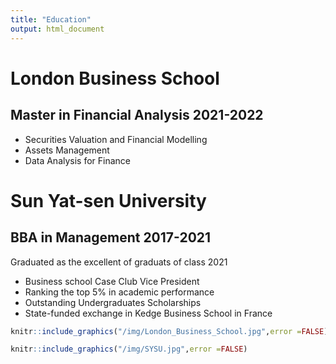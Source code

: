 ```yaml
---
title: "Education"
output: html_document
---
```

# London Business School
## Master in Financial Analysis  2021-2022
- Securities Valuation and Financial Modelling
- Assets Management
- Data Analysis for Finance


# Sun Yat-sen University 
## BBA in Management  2017-2021
Graduated as the excellent of graduats of class 2021 

- Business school Case Club Vice President
- Ranking the top 5% in academic performance
- Outstanding Undergraduates Scholarships
- State-funded exchange in Kedge Business School in France

```r
knitr::include_graphics("/img/London_Business_School.jpg",error =FALSE)
```

```r
knitr::include_graphics("/img/SYSU.jpg",error =FALSE)
```